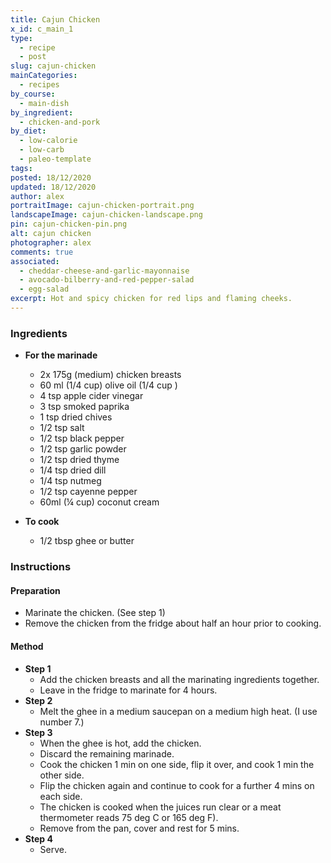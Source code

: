```yaml
---
title: Cajun Chicken
x_id: c_main_1
type:
  - recipe
  - post
slug: cajun-chicken
mainCategories: 
  - recipes 
by_course:
  - main-dish
by_ingredient:
  - chicken-and-pork
by_diet:
  - low-calorie
  - low-carb
  - paleo-template
tags: 
posted: 18/12/2020
updated: 18/12/2020
author: alex
portraitImage: cajun-chicken-portrait.png
landscapeImage: cajun-chicken-landscape.png
pin: cajun-chicken-pin.png
alt: cajun chicken
photographer: alex
comments: true
associated: 
  - cheddar-cheese-and-garlic-mayonnaise
  - avocado-bilberry-and-red-pepper-salad
  - egg-salad
excerpt: Hot and spicy chicken for red lips and flaming cheeks.
---
```


<Ingredients>

### Ingredients  

  - **For the marinade**
    - 2x 175g (medium) chicken breasts  
    - 60 ml (1/4 cup) olive oil (1/4 cup )
    - 4 tsp apple cider vinegar
    - 3 tsp smoked paprika
    - 1 tsp dried chives
    - 1/2 tsp salt
    - 1/2 tsp black pepper
    - 1/2 tsp garlic powder
    - 1/2 tsp dried thyme
    - 1/4 tsp dried dill
    - 1/4 tsp nutmeg
    - 1/2 tsp cayenne pepper
    - 60ml (¼ cup) coconut cream

  - **To cook**
    - 1/2 tbsp ghee or butter

</Ingredients>

<Instructions>

### Instructions

#### Preparation

  - Marinate the chicken. (See step 1)
  - Remove the chicken from the fridge about half an hour prior to cooking.   

#### Method

  - **Step 1**
    - Add the chicken breasts and all the marinating ingredients together.
    - Leave in the fridge to marinate for 4 hours.
  - **Step 2**
    - Melt the ghee in a medium saucepan on a medium high heat. (I use number 7.)
  - **Step 3**
    - When the ghee is hot, add the chicken. 
    - Discard the remaining marinade.
    - Cook the chicken 1 min on one side, flip it over, and cook 1 min the other side.
    - Flip the chicken again and continue to cook for a further 4 mins on each side.
    - The chicken is cooked when the juices run clear or a meat thermometer reads 75 deg C or 165 deg F).
    - Remove from the pan, cover and rest for 5 mins.
  - **Step 4**
    - Serve.

</Instructions>



